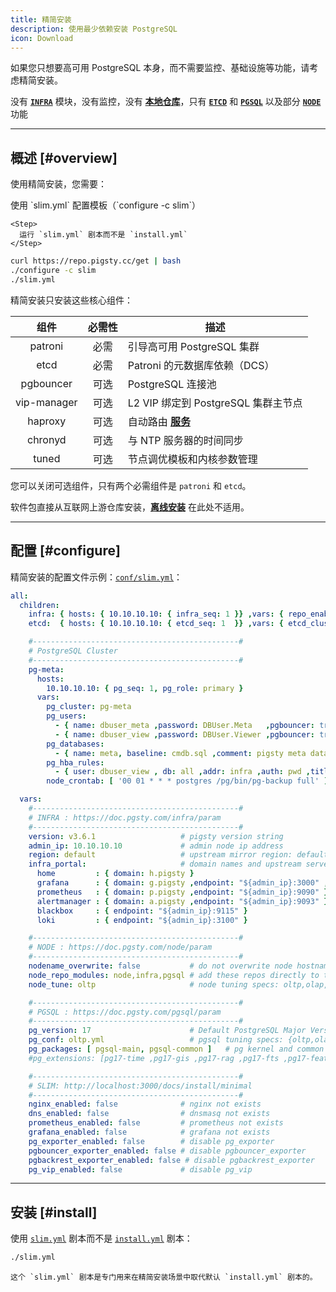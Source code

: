 ```yaml
---
title: 精简安装
description: 使用最少依赖安装 PostgreSQL
icon: Download
---
```



如果您只想要高可用 PostgreSQL 本身，而不需要监控、基础设施等功能，请考虑精简安装。

没有 [**`INFRA`**](/zh/infra/) 模块，没有监控，没有 [**本地仓库**](/zh/admin/repo)，只有 [**`ETCD`**](/zh/etcd/) 和 [**`PGSQL`**](/zh/pgsql/) 以及部分 [**`NODE`**](/zh/node/) 功能


------

## 概述 [#overview]

使用精简安装，您需要：

<Steps>
    <Step>
      使用 `slim.yml` 配置模板（`configure -c slim`）
    </Step>

    <Step>
      运行 `slim.yml` 剧本而不是 `install.yml`
    </Step>
</Steps>

```bash
curl https://repo.pigsty.cc/get | bash
./configure -c slim
./slim.yml
```


精简安装只安装这些核心组件：

|     组件      |                         必需性                         | 描述                                |
|:-----------:|:---------------------------------------------------:|-----------------------------------|
|   patroni   | <span className="text-red-500 font-black">必需</span> | 引导高可用 PostgreSQL 集群               |
|    etcd     | <span className="text-red-500 font-black">必需</span> | Patroni 的元数据库依赖（DCS）              |
|  pgbouncer  | <span className="text-blue-500 font-bold">可选</span> | PostgreSQL 连接池                    |
| vip-manager | <span className="text-blue-500 font-bold">可选</span> | L2 VIP 绑定到 PostgreSQL 集群主节点       |
|   haproxy   | <span className="text-blue-500 font-bold">可选</span> | 自动路由 [**服务**](/zh/pgsql/service/) |
|   chronyd   | <span className="text-blue-500 font-bold">可选</span> | 与 NTP 服务器的时间同步                    |
|    tuned    | <span className="text-blue-500 font-bold">可选</span> | 节点调优模板和内核参数管理                     |

您可以关闭可选组件，只有两个必需组件是 `patroni` 和 `etcd`。

软件包直接从互联网上游仓库安装，[**离线安装**](/zh/install/offline) 在此处不适用。


------

## 配置 [#configure]

精简安装的配置文件示例：[`conf/slim.yml`](https://github.com/pgsty/pigsty/blob/main/conf/slim.yml)：

```yaml
all:
  children:
    infra: { hosts: { 10.10.10.10: { infra_seq: 1 }} ,vars: { repo_enabled: false }}
    etcd:  { hosts: { 10.10.10.10: { etcd_seq: 1  }} ,vars: { etcd_cluster: etcd  }}

    #----------------------------------------------#
    # PostgreSQL Cluster
    #----------------------------------------------#
    pg-meta:
      hosts:
        10.10.10.10: { pg_seq: 1, pg_role: primary }
      vars:
        pg_cluster: pg-meta
        pg_users:
          - { name: dbuser_meta ,password: DBUser.Meta   ,pgbouncer: true ,roles: [dbrole_admin   ] ,comment: pigsty admin user }
          - { name: dbuser_view ,password: DBUser.Viewer ,pgbouncer: true ,roles: [dbrole_readonly] ,comment: read-only viewer  }
        pg_databases:
          - { name: meta, baseline: cmdb.sql ,comment: pigsty meta database ,schemas: [pigsty] ,extensions: [ vector ]}
        pg_hba_rules:
          - { user: dbuser_view , db: all ,addr: infra ,auth: pwd ,title: 'allow grafana dashboard access cmdb from infra nodes' }
        node_crontab: [ '00 01 * * * postgres /pg/bin/pg-backup full' ] # make a full backup every 1am

  vars:
    #----------------------------------------------#
    # INFRA : https://doc.pgsty.com/infra/param
    #----------------------------------------------#
    version: v3.6.1                   # pigsty version string
    admin_ip: 10.10.10.10             # admin node ip address
    region: default                   # upstream mirror region: default,china,europe
    infra_portal:                     # domain names and upstream servers
      home         : { domain: h.pigsty }
      grafana      : { domain: g.pigsty ,endpoint: "${admin_ip}:3000" , websocket: true }
      prometheus   : { domain: p.pigsty ,endpoint: "${admin_ip}:9090" }
      alertmanager : { domain: a.pigsty ,endpoint: "${admin_ip}:9093" }
      blackbox     : { endpoint: "${admin_ip}:9115" }
      loki         : { endpoint: "${admin_ip}:3100" }

    #----------------------------------------------#
    # NODE : https://doc.pgsty.com/node/param
    #----------------------------------------------#
    nodename_overwrite: false           # do not overwrite node hostname on single node mode
    node_repo_modules: node,infra,pgsql # add these repos directly to the singleton node
    node_tune: oltp                     # node tuning specs: oltp,olap,tiny,crit

    #----------------------------------------------#
    # PGSQL : https://doc.pgsty.com/pgsql/param
    #----------------------------------------------#
    pg_version: 17                      # Default PostgreSQL Major Version is 17
    pg_conf: oltp.yml                   # pgsql tuning specs: {oltp,olap,tiny,crit}.yml
    pg_packages: [ pgsql-main, pgsql-common ]   # pg kernel and common utils
    #pg_extensions: [pg17-time ,pg17-gis ,pg17-rag ,pg17-fts ,pg17-feat ,pg17-lang ,pg17-type ,pg17-util ,pg17-func ,pg17-admin ,pg17-stat ,pg17-sec ,pg17-fdw ,pg17-sim ,pg17-etl ,pg17-olap]

    #----------------------------------------------#
    # SLIM: http://localhost:3000/docs/install/minimal
    #----------------------------------------------#
    nginx_enabled: false              # nginx not exists
    dns_enabled: false                # dnsmasq not exists
    prometheus_enabled: false         # prometheus not exists
    grafana_enabled: false            # grafana not exists
    pg_exporter_enabled: false        # disable pg_exporter
    pgbouncer_exporter_enabled: false # disable pgbouncer_exporter
    pgbackrest_exporter_enabled: false # disable pgbackrest_exporter
    pg_vip_enabled: false             # disable pg_vip
```


------

## 安装 [#install]

使用 [`slim.yml`](https://github.com/pgsty/pigsty/blob/main/slim.yml) 剧本而不是 [`install.yml`](https://github.com/pgsty/pigsty/blob/main/install.yml) 剧本：

```bash
./slim.yml
```

<Callout type="warn" title="不要使用 install.yml 进行精简安装">

    这个 `slim.yml` 剧本是专门用来在精简安装场景中取代默认 `install.yml` 剧本的。

</Callout>